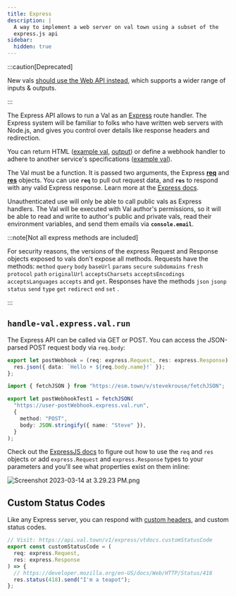 ```yaml
---
title: Express
description: |
  A way to implement a web server on val town using a subset of the
  express.js api
sidebar:
  hidden: true
---
```


:::caution[Deprecated]

New vals [should use the Web API instead](/types/http), which supports a wider
range of inputs & outputs.

:::

The Express API allows to run a Val as an [Express](https://expressjs.com/)
route handler. The Express system will be familiar to folks who have written web
servers with Node.js, and gives you control over details like response headers
and redirection.

You can return HTML
([example val](https://www.val.town/v/stevekrouse.expressHTMLExample),
[output](https://api.val.town/v1/express/stevekrouse.expressHTMLExample?name=Townie))
or define a webhook handler to adhere to another service's specifications
([example val](https://www.val.town/v/stevekrouse.handleOnboardingReferral)).

The Val must be a function. It is passed two arguments, the
Express **[req](https://expressjs.com/en/4x/api.html#req)** and **[res](https://expressjs.com/en/4x/api.html#res)** objects.
You can use **`req`** to pull out request data, and **`res`** to respond with
any valid Express response. Learn more at
the [Express docs](https://expressjs.com/en/4x/api.html).

Unauthenticated use will only be able to call public vals as Express handlers.
The Val will be executed with Val author's permissions, so it will be able to
read and write to author's public and private vals, read their environment variables, and send
them emails via **`console.email`**.

:::note[Not all express methods are included]

For security reasons, the versions of the express Request and
Response objects exposed to vals don't expose all methods. Requests have the
methods: `method` `query` `body` `baseUrl` `params` `secure` `subdomains`
`fresh` `protocol` `path` `originalUrl` `acceptsCharsets` `acceptsEncodings`
`acceptsLanguages` `accepts` and `get`. Responses have the methods `json`
`jsonp` `status` `send` `type` `get` `redirect` `end` `set` .

:::

## `handle-val.express.val.run`

The Express API can be called via GET or POST. You can access the JSON-parsed
POST request body via `req.body`:

```ts title="@user/postWebhook" val
export let postWebhook = (req: express.Request, res: express.Response) => {
  res.json({ data: `Hello + ${req.body.name}!` });
};
```

```ts title="Fetch @user/postWebhook" val
import { fetchJSON } from "https://esm.town/v/stevekrouse/fetchJSON";

export let postWebhookTest1 = fetchJSON(
  "https://user-postWebhook.express.val.run",
  {
    method: "POST",
    body: JSON.stringify({ name: "Steve" }),
  }
);
```

Check out the [ExpressJS docs](http://expressjs.com/) to figure out how to use
the `req` and `res` objects or add `express.Request` and `express.Response` types
to your parameters and you'll see what properties exist on them inline:

![Screenshot 2023-03-14 at 3.29.23 PM.png](./express/screenshot_2023-03-14_at_32923_pm.png)

## Custom Status Codes

Like any Express server, you can respond with
[custom headers](https://expressjs.com/en/api.html#res.set), and custom status
codes.

```ts title="Example" val
// Visit: https://api.val.town/v1/express/vtdocs.customStatusCode
export const customStatusCode = (
  req: express.Request,
  res: express.Response
) => {
  // https://developer.mozilla.org/en-US/docs/Web/HTTP/Status/418
  res.status(418).send("I'm a teapot");
};
```

